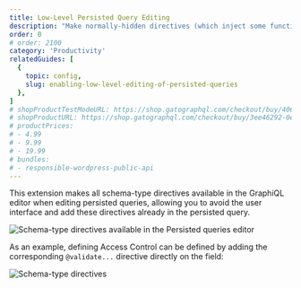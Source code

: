 ```yaml
---
title: Low-Level Persisted Query Editing
description: "Make normally-hidden directives (which inject some functionality into the GraphQL server) visible when editing a persisted query."
order: 0
# order: 2100
category: 'Productivity'
relatedGuides: [
  {
    topic: config,
    slug: enabling-low-level-editing-of-persisted-queries
  },
]
# shopProductTestModeURL: https://shop.gatographql.com/checkout/buy/4068a7be-7cda-4b78-a387-0ac3e7fbe2e9
# shopProductURL: https://shop.gatographql.com/checkout/buy/3ee46292-0e19-44b6-9714-67b01be15f29
# productPrices:
# - 4.99
# - 9.99
# - 19.99
# bundles:
# - responsible-wordpress-public-api
---
```


This extension makes all schema-type directives available in the GraphiQL editor when editing persisted queries, allowing you to avoid the user interface and add these directives already in the persisted query.

![Schema-type directives available in the Persisted queries editor](/assets/extensions/upstream-pro/low-level-persisted-query-editing.png "Schema-type directives available in the Persisted queries editor")

As an example, defining Access Control can be defined by adding the corresponding `@validate...` directive directly on the field:

![Schema-type directives](/assets/extensions/upstream-pro/schema-type-directives.gif "Schema-type directives")

